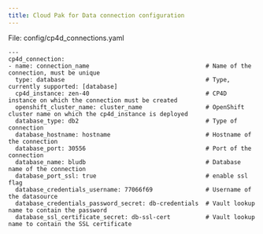 ```yaml
---
title: Cloud Pak for Data connection configuration
---
```


File: config/cp4d_connections.yaml

```
---
cp4d_connection:
- name: connection_name                                 # Name of the connection, must be unique
  type: database                                        # Type, currently supported: [database]
  cp4d_instance: zen-40                                 # CP4D instance on which the connection must be created
  openshift_cluster_name: cluster_name                  # OpenShift cluster name on which the cp4d_instance is deployed
  database_type: db2                                    # Type of connection
  database_hostname: hostname                           # Hostname of the connection
  database_port: 30556                                  # Port of the connection
  database_name: bludb                                  # Database name of the connection
  database_port_ssl: true                               # enable ssl flag
  database_credentials_username: 77066f69               # Username of the datasource
  database_credentials_password_secret: db-credentials  # Vault lookup name to contain the password
  database_ssl_certificate_secret: db-ssl-cert          # Vault lookup name to contain the SSL certificate
```